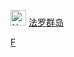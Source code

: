 [[File:Flag of the Faroe Islands.svg|25px|法罗群岛]]&nbsp;[[法罗群岛]]<noinclude>[[Category:欧洲国家模板|F]]</noinclude>